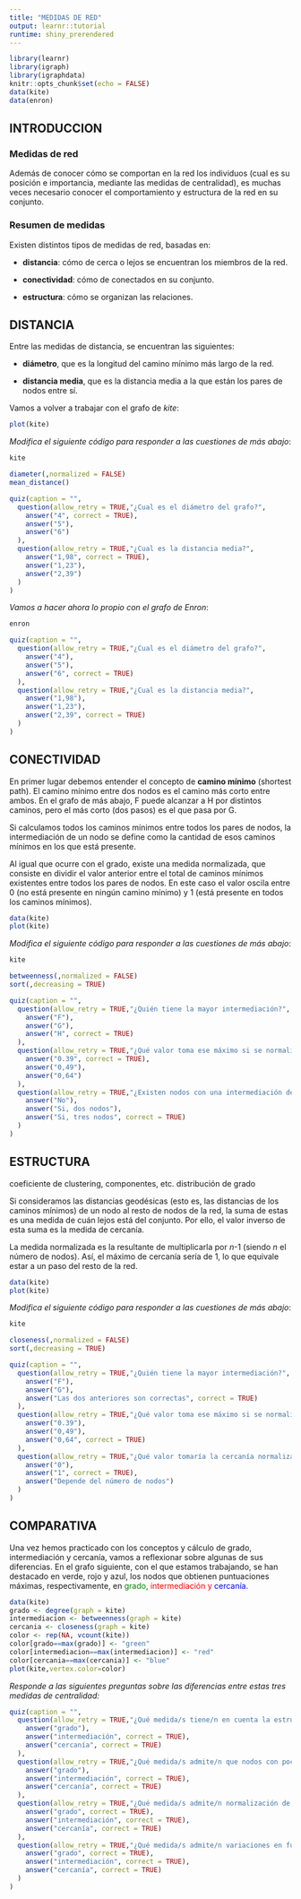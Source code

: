 ```yaml
---
title: "MEDIDAS DE RED"
output: learnr::tutorial
runtime: shiny_prerendered
---
```


```r
library(learnr)
library(igraph)
library(igraphdata)
knitr::opts_chunk$set(echo = FALSE)
data(kite)
data(enron)
```


## INTRODUCCION

### Medidas de red 

Además de conocer cómo se comportan en la red los individuos (cual es su posición e importancia, mediante las medidas de centralidad), es muchas veces necesario conocer el comportamiento y estructura de la red en su conjunto.

### Resumen de medidas

Existen distintos tipos de medidas de red, basadas en:

* **distancia**: cómo de cerca o lejos se encuentran los miembros de la red.  

* **conectividad**: cómo de conectados en su conjunto.  

* **estructura**: cómo se organizan las relaciones.

## DISTANCIA

Entre las medidas de distancia, se encuentran las siguientes:

* **diámetro**, que es la longitud del camino mínimo más largo de la red.

* **distancia media**, que es la distancia media a la que están los pares de nodos entre sí.

Vamos a volver a trabajar con el grafo de *kite*:

```r
plot(kite)
```

*Modifica el siguiente código para responder a las cuestiones de más abajo*:

```r
kite
```

```r
diameter(,normalized = FALSE)
mean_distance()
```


```r
quiz(caption = "",
  question(allow_retry = TRUE,"¿Cual es el diámetro del grafo?",
    answer("4", correct = TRUE),
    answer("5"),
    answer("6")
  ),
  question(allow_retry = TRUE,"¿Cual es la distancia media?",
    answer("1,98", correct = TRUE),
    answer("1,23"),
    answer("2,39")
  )
)
```

*Vamos a hacer ahora lo propio con el grafo de Enron*:

```r
enron
```

```r
quiz(caption = "",
  question(allow_retry = TRUE,"¿Cual es el diámetro del grafo?",
    answer("4"),
    answer("5"),
    answer("6", correct = TRUE)
  ),
  question(allow_retry = TRUE,"¿Cual es la distancia media?",
    answer("1,98"),
    answer("1,23"),
    answer("2,39", correct = TRUE)
  )
)
```


## CONECTIVIDAD

En primer lugar debemos entender el concepto de **camino mínimo** (shortest path). El camino mínimo entre dos nodos es el camino más corto entre ambos. En el grafo de más abajo, F puede alcanzar a H por distintos caminos, pero el más corto (dos pasos) es el que pasa por G.

Si calculamos todos los caminos mínimos entre todos los pares de nodos, la intermediación de un nodo se define como la cantidad de esos caminos mínimos 
en los que está presente.

Al igual que ocurre con el grado, existe una medida normalizada, que consiste en dividir el valor anterior entre el total de caminos mínimos existentes entre todos los pares de nodos. En este caso el valor oscila entre 0 (no está presente en ningún camino mínimo) y 1 (está presente en todos los caminos mínimos).


```r
data(kite)
plot(kite)
```

*Modifica el siguiente código para responder a las cuestiones de más abajo*:

```r
kite
```

```r
betweenness(,normalized = FALSE)
sort(,decreasing = TRUE)
```


```r
quiz(caption = "",
  question(allow_retry = TRUE,"¿Quién tiene la mayor intermediación?",
    answer("F"),
    answer("G"),
    answer("H", correct = TRUE)
  ),
  question(allow_retry = TRUE,"¿Qué valor toma ese máximo si se normaliza?",
    answer("0.39", correct = TRUE),
    answer("0,49"),
    answer("0,64")
  ),
  question(allow_retry = TRUE,"¿Existen nodos con una intermediación de 0?",
    answer("No"),
    answer("Si, dos nodos"),
    answer("Si, tres nodos", correct = TRUE)
  )
)
```


## ESTRUCTURA

coeficiente de clustering, componentes, etc. distribución de grado

Si consideramos las distancias geodésicas (esto es, las distancias de los caminos mínimos) de un nodo al resto de nodos de la red, la suma de estas es una medida de cuán lejos está del conjunto. Por ello, el valor inverso de esta suma es la medida de cercanía.

La medida normalizada es la resultante de multiplicarla por *n*-1 (siendo *n* el número de nodos). Así, el máximo de cercanía sería de 1, lo que equivale estar a un paso del resto de la red.


```r
data(kite)
plot(kite)
```

*Modifica el siguiente código para responder a las cuestiones de más abajo*:

```r
kite
```

```r
closeness(,normalized = FALSE)
sort(,decreasing = TRUE)
```


```r
quiz(caption = "",
  question(allow_retry = TRUE,"¿Quién tiene la mayor intermediación?",
    answer("F"),
    answer("G"),
    answer("Las dos anteriores son correctas", correct = TRUE)
  ),
  question(allow_retry = TRUE,"¿Qué valor toma ese máximo si se normaliza?",
    answer("0.39"),
    answer("0,49"),
    answer("0,64", correct = TRUE)
  ),
  question(allow_retry = TRUE,"¿Qué valor tomaría la cercanía normalizada del hub -o nodo central- en un grafo de estrella?",
    answer("0"),
    answer("1", correct = TRUE),
    answer("Depende del número de nodos")
  )
)
```

## COMPARATIVA

Una vez hemos practicado con los conceptos y cálculo de grado, intermediación y cercanía, vamos a reflexionar sobre algunas de sus diferencias. En el grafo siguiente, con el que estamos trabajando, se han destacado en verde, rojo y azul, los nodos que obtienen puntuaciones máximas, respectivamente, en <span style="color:green;">grado<span/>, <span style="color:red;">intermediación<span/> y <span style="color:blue;">cercanía<span/>.

```r
data(kite)
grado <- degree(graph = kite)
intermediacion <- betweenness(graph = kite)
cercania <- closeness(graph = kite)
color <- rep(NA, vcount(kite))
color[grado==max(grado)] <- "green"
color[intermediacion==max(intermediacion)] <- "red"
color[cercania==max(cercania)] <- "blue"
plot(kite,vertex.color=color)
```

*Responde a las siguientes preguntas sobre las diferencias entre estas tres medidas de centralidad:*

```r
quiz(caption = "",
  question(allow_retry = TRUE,"¿Qué medida/s tiene/n en cuenta la estructura global de la red?",
    answer("grado"),
    answer("intermediación", correct = TRUE),
    answer("cercanía", correct = TRUE)
  ),
  question(allow_retry = TRUE,"¿Qué medida/s admite/n que nodos con pocos contactos directos aparezcan destacados?",
    answer("grado"),
    answer("intermediación", correct = TRUE),
    answer("cercanía", correct = TRUE)
  ),
  question(allow_retry = TRUE,"¿Qué medida/s admite/n normalización de las puntuaciones originales?",
    answer("grado", correct = TRUE),
    answer("intermediación", correct = TRUE),
    answer("cercanía", correct = TRUE)
  ),
  question(allow_retry = TRUE,"¿Qué medida/s admite/n variaciones en función de si la red es o no dirigida?",
    answer("grado", correct = TRUE),
    answer("intermediación", correct = TRUE),
    answer("cercanía", correct = TRUE)
  )
)
```

